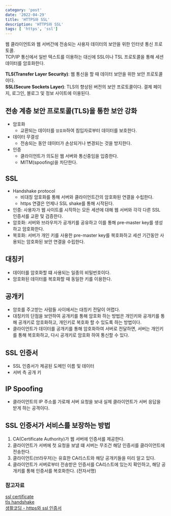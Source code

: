 ```yaml
---
category: 'post'
date: '2022-04-29'
title: 'HTTPS와 SSL'
description: 'HTTPS와 SSL'
tags: [ 'https', 'ssl']
---
```


웹 클라이언트와 웹 서버간에 전송되는 사용자 데이터의 보안을 위한 인터넷 통신 프로토콜.<br />
TCP/IP 통신에서 일반 텍스트를 이용하는 대신에 SSL이나 TSL 프로토콜을 통해 세션 데이터를 암호화한다.<br/>

**TLS(Transfer Layer Security)**: 웹 통신을 할 때 데이터 보안을 위한 보안 프로토콜이다.<br/>
**SSL(Secure Sockets Layer)**: TLS의 향상된 버전의 보안 프로토콜이다.
결제 페이지, 로그인, 블로그 및 정보 사이트에 이용된다.

## 전송 계층 보안 프로토콜(TLS)을 통한 보안 강화

- 암호화
  - 교환되는 데이터를 `암호화`하여 침입자로부터 데이터를 보호한다.
- 데이터 무결성
  - 전송되는 동안 데이터가 손상되거나 변경되는 것을 방지한다.
- 인증
  - 클라이언트가 의도된 웹 서버와 통신중임을 입증한다.
  - MITM(spoofing)을 차단한다.

## SSL

- Handshake protocol
  - 비대칭 암호화를 통해 서버와 클라이언트간의 암호화된 연결을 수립한다.
  - https 연결은 언제나 SSL shake를 통해 시작된다.
- 인증: 사용자가 웹 사이트를 시작하는 모든 세션에 대해 웹 서버와 각각 다른 SSL 인증서를 교환 및 검증한다.
- 암호화: 서버와 브라우저가 공개키를 공유하고 이를 통해 pre-master key를 생성하고 암호화한다.
- 복호화: 서버가 개인 키를 사용한 pre-master key를 복호화하고 세션 기간동안 사용되는 암호화된 보안 연결을 수립한다.

## 대칭키

- 데이터를 암호화할 떄 사용되는 일종의 비밀번호이다.
- 암호화된 데이터를 복호화할 때 동일한 키를 이용한다.

## 공개키

- 암호를 주고받는 사람들 사이에서는 대칭키 전달이 어렵다.
- 대칭키의 단점을 보안하여 공개키를 통해 암호화 하는 방법은 개인키와 공개키를 통해 공개키로 암호화하고, 개인키로 복호화 할 수 있도록 하는 방법이다.
- 클라이언트가 데이터를 공개키를 통해 암호화하여 서버로 전달하면, 서버는 개인키를 통해 복호화하고, 다시 공개키로 암호화 하여 통신할 수 있다.

## SSL 인증서

- SSL 인증서가 제공된 도메인 이름 및 데이터
- 서버 측 공개 키

## IP Spoofing

- 클라이언트의 IP 주소를 가로채 서버 요청을 보내 실제 클라이언트가 서버 응답을 받게 하는 공격이다.

## SSL 인증서가 서비스를 보장하는 방법

1. CA(Certificate Authority)가 웹 서버에 인증서를 제공한다.
2. 클라이언트가 서버에 첫 요청을 보낼 떄 서버는 무조건 해당 인증서를 클라이언트에 전송한다.
3. 클라이언트(브라우저)는 유효한 CA리스트와 해당 공개키들을 미리 알고 있다.
4. 클라이언트가 서버로부터 전송받은 인증서를 CA리스트에 있는지 확인하고, 해당 공개키를 통해 인증서를 복호화한다. (전자서명)

### 참고자료

[ssl certificate](https://www.cloudflare.com/ko-kr/learning/ssl/what-is-an-ssl-certificate/)<br/>
[tls handshake](https://www.cloudflare.com/ko-kr/learning/ssl/what-happens-in-a-tls-handshake/)<br/>
[생활코딩 - https와 ssl 인증서](https://opentutorials.org/course/228/4894#public)

